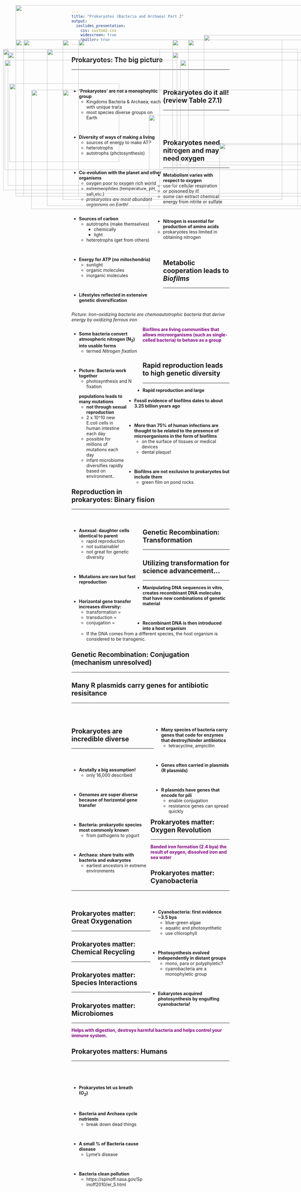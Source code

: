 ```yaml
---
title: "Prokaryotes (Bacteria and Archaea) Part 2"
output: 
  ioslides_presentation:
    css: custom2.css
    widescreen: true
    smaller: true
---
```


## Prokaryotes: The big picture
<hr>
<br/>

<div style="float: left; width: 58%;">

* **'Prokaryotes' are not a monopheyltic group**
    + Kingdoms Bacteria & Archaea; each with unique traits
    + most species diverse groups on Earth

<br/>

* **Diversity of ways of making a living**
    + sources of energy to make ATP
    + heterotrophs
    + autotrophs (photosynthesis)

<br/>

* **Co-evolution with the planet and other organisms**
    + oxygen poor to oxygen rich world
    + extremeophiles (temperature, pH, salt,etc.)
    + *prokaryotes are most abundant organisms on Earth!*
</div>

<IMG STYLE="position:absolute; TOP:145px; LEFT:650px; WIDTH:450px; HEIGHT:350px" SRC="images/diversitywit.png">

<IMG STYLE="position:absolute; TOP:490px; LEFT:700px; WIDTH:300px; HEIGHT:200px" SRC="images/yellowstone.jpg">

## Prokaryotes do it all! (review Table 27.1)
<hr>
<br/>

<div style="float: left; width: 58%;">

* **Sources of carbon**
    + autotrophs (make themselves)
        + chemically
        + light
    + heterotrophs (get from others)

<br/>

* **Energy for ATP (no mitochondria)**
    + sunlight
    + organic molecules
    + inorganic molecules
 
<br/>

* **Lifestyles reflected in extensive genetic diversification**

</div>

<br/>

<div style="float: left; width: 100%;">

*Picture: Iron-oxidizing bacteria are chemoautotrophic bacteria that derive energy by oxidizing ferrous iron*

</div>

<IMG STYLE="position:absolute; TOP:160px; LEFT:550px; WIDTH:500px; HEIGHT:400px" SRC="images/iron.png">

## Prokaryotes need nitrogen and may need oxygen
<hr>

* **Metabolism varies with respect to oxygen**
    + use for cellular respiration
    + or poisoned by it!
    + some can extract chemical energy from nitrite or sulfate
 
 <br/>
 
* **Nitrogen is essential for production of amino acids**
    + prokaryotes less limited in obtaining nitrogen
 
 <br/>
 
<div style="float: left; width: 45%;">
* **Some bacteria convert atmospheric nitrogen (N~2~) into usable forms**
    + termed *Nitrogen fixation*

 <br/>
 
* **Picture: Bacteria work together**
    + photosynthesis and N fixation
</div>
<IMG STYLE="position:absolute; TOP:400px; LEFT:475px; WIDTH:600px; HEIGHT:300px" SRC="images/photonitro.jpg">

## Metabolic cooperation leads to *Biofilms*
<hr>
<br/>

<span style="color:purple"> **Biofilms are living communities that allows microorganisms (such as single-celled bacteria) to behave as a group**</span>

<br/>

<div style="float: right; width: 65%;">

* **Fossil evidence of biofilms dates to about 3.25 billion years ago**

<br/>

* **More than 75% of human infections are thought to be related to the presence of microorganisms in the form of biofilms**
    + on the surface of tissues or medical devices 
    + dental plaque!

<br/>

* **Biofilms are not exclusive to prokaryotes but include them**
    + green film on pond rocks

</div>

<IMG STYLE="position:absolute; TOP:300px; LEFT:30px; WIDTH:350px; HEIGHT:250px" SRC="images/teeth.jpg">

## Rapid reproduction leads to high genetic diversity
<hr>

* **Rapid reproduction and large populations leads to many mutations**
    + **not through sexual reproduction**
    + 2 x 10^10 new E.coli cells in human intestine each day
    + possible for millions of mutations each day
    + infant microbiome diversifies rapidly based on environment..

<IMG STYLE="position:absolute; TOP:320px; LEFT:200px; WIDTH:700px; HEIGHT:350px" SRC="images/infant.png">

## Reproduction in prokaryotes: Binary fision
<hr>
<br/>

<div style="float: left; width: 45%;">

* **Asexual: daughter cells identical to parent**
    + rapid reproduction
    + not sustainable!
    + not great for genetic diversity

<br/>

* **Mutations are rare but fast reproduction**

<br/>

* **Horizontal gene transfer increases diversity:**
    + transformation = 
    + transduction = 
    + conjugation = 
</div>

<IMG STYLE="position:absolute; TOP:160px; LEFT:550px; WIDTH:525px; HEIGHT:500px" SRC="images/binary2.jpg">

## Genetic Recombination: Transformation
<hr>

<IMG STYLE="position:absolute; TOP:160px; LEFT:200px; WIDTH:700px; HEIGHT:500px" SRC="images/transformation.jpg">

## Utilizing transformation for science advancement...
<hr>
* **Manipulating DNA sequences in vitro,  creates recombinant DNA molecules that have new combinations of genetic material**

<br/>

* **Recombinant DNA is then introduced into a host organism**
    + If the DNA comes from a different species, the host organism is considered to be transgenic.

<IMG STYLE="position:absolute; TOP:320px; LEFT:100px; WIDTH:900px; HEIGHT:380px" SRC="images/insulin.jpeg">

## 
<IMG STYLE="position:absolute; TOP:50px; LEFT:50px; WIDTH:1000px; HEIGHT:600px" SRC="images/transduction.png">

## Genetic Recombination: Conjugation (mechanism unresolved)
<hr>

<IMG STYLE="position:absolute; TOP:160px; LEFT:50px; WIDTH:1000px; HEIGHT:500px" SRC="images/conjugation.png">

## Many R plasmids carry genes for antibiotic resisitance
<hr>
<br/>
<br/>

<div style="float: right; width: 48%;">

* **Many species of bacteria carry genes that code for enzymes that destroy/hinder antibiotics**
    + tetracycline, ampicillin

<br/>

* **Genes often carried in plasmids (R plasmids)**

<br/>

* **R plasmids have genes that encode for pili**
    + enable conjugation
    + resistance genes can spread quickly

</div>

<IMG STYLE="position:absolute; TOP:200px; LEFT:25px; WIDTH:540px; HEIGHT:425px" SRC="images/rplasimids.png">

## Prokaryotes are incredible diverse
<hr>
<br/>

<div style="float: left; width: 50%;">

* **Acutally a big assumption!**
    + only 16,000 described

<br/>

* **Genomes are super diverse because of horizontal gene transfer**

<br/>

* **Bacteria: prokaryotic species most commonly known**
    + from pathogens to yogurt

<br/>

* **Archaea: share traits with bacteria and eukaryotes**
    + earliest ancestors in extreme environments

</div>

<IMG STYLE="position:absolute; TOP:160px; LEFT:600px; WIDTH:400px; HEIGHT:500px" SRC="images/compare.png">

## Prokaryotes matter: Oxygen Revolution
<hr>

<span style="color:purple"> **Banded iron formation (2.4 bya) the result of oxygen, dissolved iron and sea water**</span>

<IMG STYLE="position:absolute; TOP:225px; LEFT:15px; WIDTH:550px; HEIGHT:350px" SRC="images/archaenera.png">

<IMG STYLE="position:absolute; TOP:225px; LEFT:575px; WIDTH:500px; HEIGHT:350px" SRC="images/bif.jpg">

## Prokaryotes matter: Cyanobacteria
<hr>
<br/>

<div style="float: right; width: 50%;">

* **Cyanobacteria: first evidence ~3.5 bya**
    + blue-green algae
    + aquatic and photosynthetic
    + use chlorophyll

<br/>

* **Photosynthesis evolved independently in distant groups**
    + mono, para or polyphyletic?
    + cyanobacteria are a monophyletic group

<br/>

* **Eukaryotes acquired photosynthesis by engulfing cyanobacteria!**

</div>
    
<IMG STYLE="position:absolute; TOP:190px; LEFT:10px; WIDTH:500px; HEIGHT:450px" SRC="images/cyanobacteria.png">

## Prokaryotes matter: Great Oxygenation
<hr>

<IMG STYLE="position:absolute; TOP:160px; LEFT:75px; WIDTH:950px; HEIGHT:500px" SRC="images/goe2.jpg">

## Prokaryotes matter: Chemical Recycling
<hr>

<IMG STYLE="position:absolute; TOP:160px; LEFT:200px; WIDTH:700px; HEIGHT:500px" SRC="images/cycle.png">

## Prokaryotes matter: Species Interactions
<hr>

<IMG STYLE="position:absolute; TOP:160px; LEFT:250px; WIDTH:650px; HEIGHT:500px" SRC="images/species.png">

## Prokaryotes matter: Microbiomes
<hr>
<span style="color:purple">**Helps with digestion, destroys harmful bacteria and helps control your immune system.**</span>

<IMG STYLE="position:absolute; TOP:190px; LEFT:150px; WIDTH:800px; HEIGHT:500px" SRC="images/microbiome.png">

## Prokaryotes matters: Humans
<hr>
<br/>
<br/>

<div style="float: left; width: 45%;">

* **Prokaryotes let us breath (O~2~)**

<br/>

* **Bacteria and Archaea cycle nutrients**
    + break down dead things

<br/>

* **A small % of Bacteria cause disease**
    + Lyme's disease

<br/>

* **Bacteria clean pollution**
    + https://spinoff.nasa.gov/Spinoff2010/er_5.html

</div>

<IMG STYLE="position:absolute; TOP:200px; LEFT:550px; WIDTH:525px; HEIGHT:350px" SRC="images/oilspill.jpg">